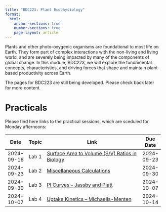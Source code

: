 ```yaml
---
title: "BDC223: Plant Ecophysiology"
format:
  html:
    anchor-sections: true
    number-sections: true
    page-layout: article
---
```


Plants and other photo-oxygenic organisms are foundational to most life on Earth. They form part of complex interactions with the non-living and living world, and are severely being impacted by many of the components of global change. In this module, BDC223, we will explore the fundamental concepts, characteristics, and driving forces that shape and maintain plant-based productivity across Earth.

The pages for BDC223 are still being developed. Please check back later for more content.

#  Practicals

Please find here links to the practical sessions, which are sceduled for Monday afternoons:

|     Date    |   Topic   |   Link                                                          | Due Date   |
|-------------|-----------|-----------------------------------------------------------------|------------|    
| 2024-09-16  | Lab 1     | [Surface Area to Volume (S/V) Ratios in Biology](Lab1_SA_V.qmd) | 2024-09-23 |
| 2024-09-23  | Lab 2     | [Miscellaneous Calculations](Lab2_misc_calcs.qmd)               | 2024-09-30 |
| 2024-09-30  | Lab 3     | [PI Curves -- Jassby and Platt](Lab3_PI_curves.qmd)             | 2024-10-07 |
| 2024-10-07  | Lab 4     | [Uptake Kinetics -- Michaelis-Menten](Lab4_nitrogen_uptake.qmd) | 2024-10-14 |
